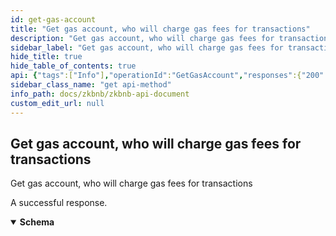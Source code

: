 ```yaml
---
id: get-gas-account
title: "Get gas account, who will charge gas fees for transactions"
description: "Get gas account, who will charge gas fees for transactions"
sidebar_label: "Get gas account, who will charge gas fees for transactions"
hide_title: true
hide_table_of_contents: true
api: {"tags":["Info"],"operationId":"GetGasAccount","responses":{"200":{"description":"A successful response.","content":{"application/json":{"schema":{"title":"GasAccount","required":["index","l1_address","status"],"type":"object","properties":{"code":{"type":"integer","format":"int32"},"message":{"type":"string"},"status":{"type":"integer","format":"int64"},"index":{"type":"integer","format":"int64"},"l1_address":{"type":"string"}}}}}}},"description":"Get gas account, who will charge gas fees for transactions","method":"get","path":"/api/v1/gasAccount","servers":[{"url":"https://testapi.zkbnbchain.org/"}],"info":{"title":"ZKBNB API Document","description":"Public APIs for zkbnb","version":"1.0"},"postman":{"name":"Get gas account, who will charge gas fees for transactions","description":{"type":"text/plain"},"url":{"path":["api","v1","gasAccount"],"host":["{{baseUrl}}"],"query":[],"variable":[]},"header":[{"key":"Accept","value":"application/json"}],"method":"GET"}}
sidebar_class_name: "get api-method"
info_path: docs/zkbnb/zkbnb-api-document
custom_edit_url: null
---
```



## Get gas account, who will charge gas fees for transactions



Get gas account, who will charge gas fees for transactions

<div><ApiTabs><TabItem label={"200"} value={"200"}><div>

A successful response.

</div><div><MimeTabs schemaType={"response"}><TabItem label={"application/json"} value={"application/json"}><SchemaTabs><TabItem label={"Schema"} value={"Schema"}><details style={{}} data-collapsed={false} open={true}><summary style={{"textAlign":"left"}}><strong>Schema</strong></summary><div style={{"textAlign":"left","marginLeft":"1rem"}}></div><ul style={{"marginLeft":"1rem"}}><SchemaItem collapsible={false} name={"code"} required={false} schemaName={"int32"} qualifierMessage={undefined} schema={{"type":"integer","format":"int32"}}></SchemaItem><SchemaItem collapsible={false} name={"message"} required={false} schemaName={"string"} qualifierMessage={undefined} schema={{"type":"string"}}></SchemaItem><SchemaItem collapsible={false} name={"status"} required={true} schemaName={"int64"} qualifierMessage={undefined} schema={{"type":"integer","format":"int64"}}></SchemaItem><SchemaItem collapsible={false} name={"index"} required={true} schemaName={"int64"} qualifierMessage={undefined} schema={{"type":"integer","format":"int64"}}></SchemaItem><SchemaItem collapsible={false} name={"l1_address"} required={true} schemaName={"string"} qualifierMessage={undefined} schema={{"type":"string"}}></SchemaItem></ul></details></TabItem><TabItem label={"Example (from schema)"} value={"Example (from schema)"}><ResponseSamples responseExample={"{\n  \"code\": 0,\n  \"message\": \"string\",\n  \"status\": 0,\n  \"index\": 0,\n  \"l1_address\": \"string\"\n}"} language={"json"}></ResponseSamples></TabItem></SchemaTabs></TabItem></MimeTabs></div></TabItem></ApiTabs></div>
      